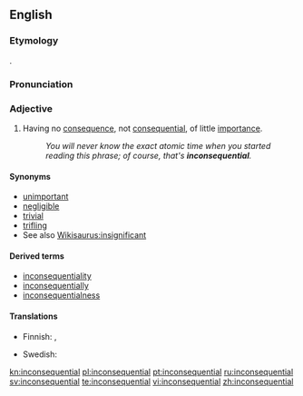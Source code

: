 ==English==

===Etymology===
{{prefix|in|consequential}}.

===Pronunciation===
{{ipacregion|Canada}} {{ipac|ɪnˌkɑnsəˈkwɛnʃəl|en-ca-synth-inconsequential.ogg|CA synth}}

===Adjective===
{{en-adj}}

# Having no [[consequence]], not [[consequential]], of little [[importance]].
#: ''You will never know the exact atomic time when you started reading this phrase; of course, that's '''inconsequential'''.''

====Synonyms====
* [[unimportant]]
* [[negligible]]
* [[trivial]]
* [[trifling]]
* See also [[Wikisaurus:insignificant]]

====Derived terms====
* [[inconsequentiality]]
* [[inconsequentially]]
* [[inconsequentialness]]

====Translations====
{{trans-top|Having no consequence}}
* Finnish: {{t-|fi|vähäpätöinen}}, {{t-|fi|merkityksetön}}
{{trans-mid}}
* Swedish: {{t+|sv|oviktig}}
{{trans-bottom}}

[[kn:inconsequential]]
[[pl:inconsequential]]
[[pt:inconsequential]]
[[ru:inconsequential]]
[[sv:inconsequential]]
[[te:inconsequential]]
[[vi:inconsequential]]
[[zh:inconsequential]]